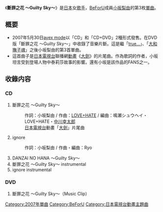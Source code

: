 {{unreferenced|time=2014-09-28T03:12:34+00:00}}
{{Infobox Single
| Name     = 斷罪之花 ～Guilty Sky～
| Artist      = [[小坂梨由|小坂梨由]]
| from Album  = 
| Released    = 2007年5月30日
| Cover       = Danzai no Hana.jpg
| Recorded    = 
| Genre       = [[J-POP|J-POP]]
| Length      = 20分14秒
| Label       = [[Avex_mode|Avex mode]]  
| Producer    = TAKESHI "3303" SASAO
| Chart position = *最高位53位（[[Oricon|Oricon]]）
| Last single  = {{lang|ja|大和撫子魂}}<br />（2006年）
| This single  = '''斷罪之花〜Guilty Sky〜'''<br />（2007年）
| Next single  = [[Dober_Man|Dober Man]]<br />（2007年）     
}}
《'''斷罪之花 ～Guilty Sky～'''》是[[日本|日本]]女[[歌手|歌手]]，[[BeForU|BeForU]]成員[[小坂梨由|小坂梨由]]的第3枚[[單曲|單曲]]。

== 概要 ==
*2007年5月30日[[avex_mode|avex mode]]以「CD」和「CD+DVD」2種形式發售。在DVD版「斷罪之花 〜Guilty Sky〜」中收錄了音樂片斷。這是繼「[[true...|true...]]」、「[[大和撫子魂|大和撫子魂]]」之後小坂梨由的第3首單曲。
*這首曲子是[[日本電視台|日本電視台]]聯播網[[動畫|動畫]]《[[大劍|大劍]]》的片尾曲。作為歌詞的作者，小坂坦言受到登場人物中泰莉莎故事的影響。還有小坂是該作品的FANS之一。

== 收錄内容 ==
=== CD ===
#斷罪之花 ～Guilty Sky～
#:作詞：小坂梨由 / 作曲：[[LOVE+HATE|LOVE+HATE]] / 編曲：鳴瀬シュウヘイ・LOVE+HATE・[[中川幸太郎|中川幸太郎]]
#:[[日本電視台|日本電視台]]動畫「[[獵魔戰記|大劍]]」片尾曲 
#ignore
#:作詞：小坂梨由 / 作曲・編曲：Ryo
#DANZAI NO HANA ～Guilty Sky～
#斷罪之花 ～Guilty Sky～ instrumental
#ignore instrumental 

=== DVD ===
#斷罪之花 ～Guilty Sky～（Music Clip） 

{{DEFAULTSORT:Danzai no Hana: Guilty Sky}}
[[Category:2007年單曲|Category:2007年單曲]]
[[Category:BeForU|Category:BeForU]]
[[Category:日本電視台動畫主題曲|Category:日本電視台動畫主題曲]]